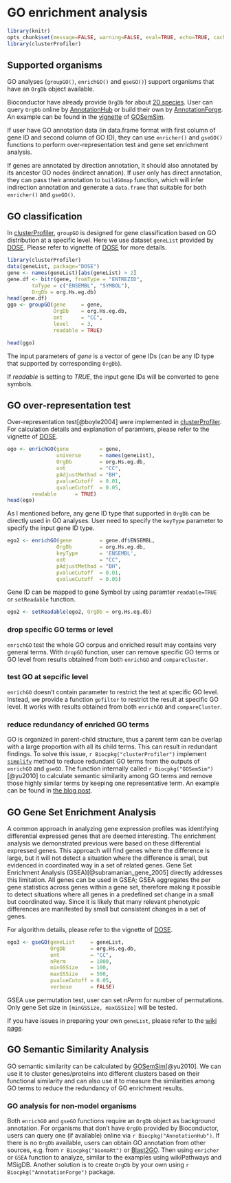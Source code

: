 # GO enrichment analysis {#clusterprofiler-go}



```r
library(knitr)
opts_chunk$set(message=FALSE, warning=FALSE, eval=TRUE, echo=TRUE, cache=TRUE)
library(clusterProfiler)
```


## Supported organisms

GO analyses (`groupGO()`, `enrichGO()` and `gseGO()`) support organisms that have an `OrgDb` object available.

Bioconductor have already provide `OrgDb` for about [20 species](http://bioconductor.org/packages/release/BiocViews.html#___OrgDb). User can query `OrgDb` online by [AnnotationHub](https://www.bioconductor.org/packages/AnnotationHub) or build their own by [AnnotationForge](https://www.bioconductor.org/packages/AnnotationForge). An example can be found in the [vignette](https://bioconductor.org/packages/devel/bioc/vignettes/GOSemSim/inst/doc/GOSemSim.html#supported-organisms) of [GOSemSim](https://www.bioconductor.org/packages/GOSemSim).

If user have GO annotation data (in data.frame format with first column of gene ID and second column of GO ID), they can use `enricher()` and `gseGO()` functions to perform over-representation test and gene set enrichment analysis.

If genes are annotated by direction annotation, it should also annotated by its ancestor GO nodes (indirect annation). If user only has direct annotation, they can pass their annotation to `buildGOmap` function, which will infer indirection annotation and generate a `data.frame` that suitable for both `enricher()` and `gseGO()`.

## GO classification

In [clusterProfiler](https://www.bioconductor.org/packages/clusterProfiler), `groupGO` is designed for gene classification based on GO distribution at a specific level. Here we use dataset `geneList` provided by [DOSE](https://www.bioconductor.org/packages/DOSE). Please refer to vignette of [DOSE](https://www.bioconductor.org/packages/DOSE) for more details.

```r
library(clusterProfiler)
data(geneList, package="DOSE")
gene <- names(geneList)[abs(geneList) > 2]
gene.df <- bitr(gene, fromType = "ENTREZID",
	   	toType = c("ENSEMBL", "SYMBOL"),
		OrgDb = org.Hs.eg.db)
head(gene.df)
ggo <- groupGO(gene     = gene,
               OrgDb    = org.Hs.eg.db,
               ont      = "CC",
               level    = 3,
               readable = TRUE)

head(ggo)
```

The input parameters of _gene_ is a vector of gene IDs (can be any ID type that supported by corresponding `OrgDb`).

If _readable_ is setting to _TRUE_, the input gene IDs will be converted to gene symbols.


## GO over-representation test


Over-representation test[@boyle2004] were implemented in [clusterProfiler](https://www.bioconductor.org/packages/clusterProfiler). For calculation details and explanation of paramters, please refer to the vignette of [DOSE](https://www.bioconductor.org/packages/DOSE).

```r
ego <- enrichGO(gene          = gene,
                universe      = names(geneList),
                OrgDb         = org.Hs.eg.db,
                ont           = "CC",
                pAdjustMethod = "BH",
                pvalueCutoff  = 0.01,
                qvalueCutoff  = 0.05,
		readable      = TRUE)
head(ego)
```

As I mentioned before, any gene ID type that supported in `OrgDb` can be directly used in GO analyses. User need to specify the `keyType` parameter to specify the input gene ID type.

```r
ego2 <- enrichGO(gene         = gene.df$ENSEMBL,
                OrgDb         = org.Hs.eg.db,
                keyType       = 'ENSEMBL',
                ont           = "CC",
                pAdjustMethod = "BH",
                pvalueCutoff  = 0.01,
                qvalueCutoff  = 0.05)
```

Gene ID can be mapped to gene Symbol by using paramter `readable=TRUE` or `setReadable` function.
```r
ego2 <- setReadable(ego2, OrgDb = org.Hs.eg.db)
```

### drop specific GO terms or level

`enrichGO` test the whole GO corpus and enriched result may contains very general terms. With `dropGO` function, user can remove specific GO terms or GO level from results obtained from both `enrichGO` and `compareCluster`.


### test GO at sepcific level

`enrichGO` doesn't contain parameter to restrict the test at specific GO level. Instead, we provide a function `gofilter` to restrict the result at specific GO level. It works with results obtained from both `enrichGO` and `compareCluster`.


### reduce redundancy of enriched GO terms



GO is organized in parent-child structure, thus a parent term can be overlap with a large proportion with all its child terms. This can result in redundant findings. To solve this issue, `r Biocpkg("clusterProfiler")` implement [`simplify`](https://github.com/GuangchuangYu/clusterProfiler/issues/28) method to reduce redundant GO terms from the outputs of `enrichGO` and `gseGO`. The function internally called `r Biocpkg("GOSemSim")` [@yu2010] to calculate semantic similarity among GO terms and remove those highly similar terms by keeping one representative term. An example can be found in [the blog post](https://guangchuangyu.github.io/2015/10/use-simplify-to-remove-redundancy-of-enriched-go-terms/).


## GO Gene Set Enrichment Analysis

A common approach in analyzing gene expression profiles was identifying differential expressed genes that are deemed interesting. The enrichment analysis we demonstrated previous were based on these differential expressed genes. This approach will find genes where the difference is large, but it will not detect a situation where the difference is small, but evidenced in coordinated way in a set of related genes. Gene Set Enrichment Analysis (GSEA)[@subramanian_gene_2005] directly addresses this limitation. All genes can be used in GSEA; GSEA aggregates the per gene statistics across genes within a gene set, therefore making it possible to detect situations where all genes in a predefined set change in a small but coordinated way. Since it is likely that many relevant phenotypic differences are manifested by small but consistent changes in a set of genes.

For algorithm details, please refer to the vignette of [DOSE](https://www.bioconductor.org/packages/DOSE).

```r
ego3 <- gseGO(geneList     = geneList,
              OrgDb        = org.Hs.eg.db,
              ont          = "CC",
              nPerm        = 1000,
              minGSSize    = 100,
              maxGSSize    = 500,
              pvalueCutoff = 0.05,
              verbose      = FALSE)
```

GSEA use permutation test, user can set _nPerm_ for number of permutations. Only gene Set size in `[minGSSize, maxGSSize]` will be tested.


If you have issues in preparing your own `geneList`, please refer to the [wiki
page](https://github.com/GuangchuangYu/DOSE/wiki/how-to-prepare-your-own-geneList).


## GO Semantic Similarity Analysis

GO semantic similarity can be calculated by [GOSemSim](https://www.bioconductor.org/packages/GOSemSim)[@yu2010]. We can use it to cluster genes/proteins into different clusters based on their functional similarity and can also use it to measure the similarities among GO terms to reduce the redundancy of GO enrichment results.


### GO analysis for non-model organisms

Both `enrichGO` and `gseGO` functions require an `OrgDb` object as background annotation. For organisms that don't have `OrgDb` provided by Bioconductor, users can query one (if available) online via `r Biocpkg("AnnotationHub")`. If there is no `OrgDb` available, users can obtain GO annotation from other sources, e.g. from `r Biocpkg("biomaRt")` or [Blast2GO](https://www.blast2go.com/). Then using `enricher` or `GSEA` function to analyze, similar to the examples using wikiPathways and MSigDB. Another solution is to create `OrgDb` by your own using `r Biocpkg("AnnotationForge")` package.
